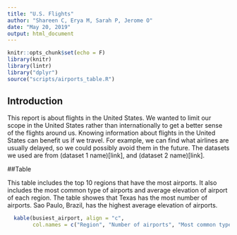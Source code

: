 ```yaml
---
title: "U.S. Flights"
author: "Shareen C, Erya M, Sarah P, Jerome O"
date: "May 20, 2019"
output: html_document
---
```


```r
knitr::opts_chunk$set(echo = F)
library(knitr)
library(lintr)
library("dplyr")
source("scripts/airports_table.R")
```
## Introduction

This report is about flights in the United States. We wanted to limit our scope in the United States rather than internationally to get a better sense of the flights around us. Knowing information about flights in the United States can benefit us if we travel. For example, we can find what airlines are usually delayed, so we could possibly avoid them in the future. The datasets we used are from (dataset 1 name)[link], and (dataset 2 name)[link].

##Table

This table includes the top 10 regions that have the most airports. It also includes the most common type of airports and average elevation of airport of each region. The table showes that Texas has the most number of airports. Sao Paulo, Brazil, has the highest average elevation of airports. 
```r
  kable(busiest_airport, align = "c",
        col.names = c("Region", "Number of airports", "Most common type of airports", "Average elevation in ft"))
```

